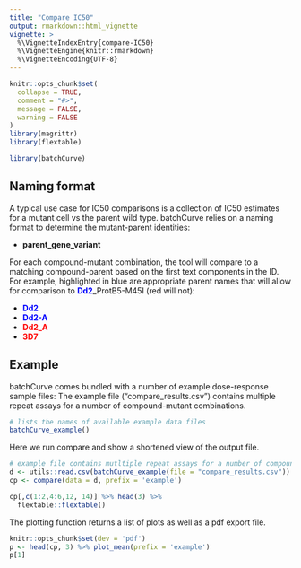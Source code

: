 ```yaml
---
title: "Compare IC50"
output: rmarkdown::html_vignette
vignette: >
  %\VignetteIndexEntry{compare-IC50}
  %\VignetteEngine{knitr::rmarkdown}
  %\VignetteEncoding{UTF-8}
---
```


```r
knitr::opts_chunk$set(
  collapse = TRUE,
  comment = "#>",
  message = FALSE, 
  warning = FALSE
)
library(magrittr)
library(flextable)
```

```r
library(batchCurve)
```



## Naming format

A typical use case for IC50 comparisons is a collection of IC50 estimates for a mutant cell vs the parent wild type. batchCurve relies on a naming format to determine the mutant-parent identities:

* **parent_gene_variant**

For each compound-mutant combination, the tool will compare to a matching  compound-parent based on the first text components in the ID. For example, highlighted in blue are appropriate parent names that will allow for comparison to <span style="color: blue;">**Dd2**</span>_ProtB5-M45I (red will not):

* <span style="color: blue;">**Dd2**</span>
* <span style="color: blue;">**Dd2-A**</span>
* <span style="color: red;">**Dd2_A**</span>
* <span style="color: red;">**3D7**</span>


## Example

batchCurve comes bundled with a number of example dose-response sample files: The example file ("compare_results.csv") contains multiple repeat assays for a number of compound-mutant combinations.

```r
# lists the names of available example data files
batchCurve_example()
```

Here we run compare and show a shortened view of the output file.
```r
# example file contains mutltiple repeat assays for a number of compound-mutant combinations
d <- utils::read.csv(batchCurve_example(file = "compare_results.csv"))
cp <- compare(data = d, prefix = 'example')

cp[,c(1:2,4:6,12, 14)] %>% head(3) %>%
  flextable::flextable() 
```

The plotting function returns a list of plots as well as a pdf export file.

```r
knitr::opts_chunk$set(dev = 'pdf')
p <- head(cp, 3) %>% plot_mean(prefix = 'example')
p[1]
```

